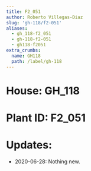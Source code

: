 ```yaml
---
title: F2_051
author: Roberto Villegas-Diaz
slug: 'gh-118/f2-051'
aliases:
  - gh_118-f2_051
  - gh-118-f2-051
  - gh118-f2051
extra_crumbs:
  name: GH118
  path: /label/gh-118
---
```


# **House**: GH_118
# **Plant ID**: F2_051
# **Updates**: 
 - 2020-06-28: Nothing new.
